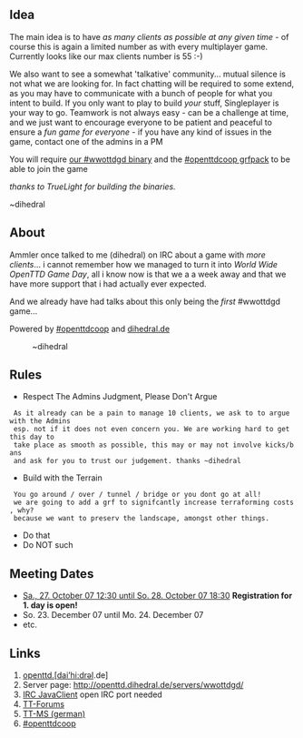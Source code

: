 ==Idea==
The main idea is to have ''as many clients as possible at any given time'' - of course this is again a limited number as with every multiplayer game. Currently looks like our max clients number is 55 :-)

We also want to see a somewhat 'talkative' community... mutual silence is not what we are looking for.
In fact chatting will be required to some extend, as you may have to communicate with a bunch of people for what you intent to build. If you only want to play to build ''your'' stuff, Singleplayer is your way to go. Teamwork is not always easy - can be a challenge at time, and we just want to encourage everyone to be patient and peaceful to ensure a ''fun game for everyone'' - if you have any kind of issues in the game, contact one of the admins in a PM

You will require [http://nightly.openttd.org/wwottdgd/files our #wwottdgd binary]
and the [http://openttdcoop.ppcis.org/wiki/index.php/Grf #openttdcoop grfpack] to be able to join the game

''thanks to TrueLight for building the binaries.''


~dihedral

==About==
Ammler once talked to me (dihedral) on IRC about a game with ''more clients''... i cannot remember how we managed to turn it into ''World Wide OpenTTD Game Day'', all i know now is that we a a week away and that we have more support that i had actually ever expected.

And we already have had talks about this only being the ''first'' #wwottdgd game...


Powered by [http://openttdcoop.ppcis.org #openttdcoop] and [http://openttd.dihedral.de dihedral.de]

:~dihedral

==Rules==
* Respect The Admins Judgment, Please Don't Argue
  As it already can be a pain to manage 10 clients, we ask to to argue with the Admins
  esp. not if it does not even concern you. We are working hard to get this day to
  take place as smooth as possible, this may or may not involve kicks/bans
  and ask for you to trust our judgement. thanks ~dihedral
* Build with the Terrain
  You go around / over / tunnel / bridge or you dont go at all!
  we are going to add a grf to signifcantly increase terraforming costs, why?
  because we want to preserv the landscape, amongst other things.
* Do that
* Do NOT such

==Meeting Dates==
* [[en/Archive/Community/World Wide OpenTTD Game Day/1|Sa., 27. October 07 12:30 until So. 28. October 07 18:30]] '''Registration for 1. day is open!'''
* So. 23. December 07 until Mo. 24. December 07 
* etc.

==Links==
# [http://openttd.dihedral.de/category/wwottdgd/ openttd.[dai’hi:drəl].de]
# Server page: http://openttd.dihedral.de/servers/wwottdgd/
# [http://www.kickmeto.gellar.net/pjirc/index.php?page=advanced&server=irc.oftc.net&chan=%23wwottdgd IRC JavaClient] open IRC port needed
# [http://www.tt-forums.net/viewtopic.php?f=29&t=34429 TT-Forums]
# [http://www.tt-ms.de/forum/showthread.php?tid=3066 TT-MS (german)]
# [http://openttdcoop.ppcis.org #openttdcoop]
